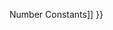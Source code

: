 {{Page_Title}}
{{Flags}}
{{Summary_Section|A number that is larger than the largest floating point number. Returns an initial value of '''Number.POSITIVE_INFINITY'''. Negative Infinity (-Infinity) is smaller than the smallest floating point number.

}}
{{JS_Syntax|Formats={{JS_Syntax_Format
|Format= Infinity }}
}}
{{Remarks_Section
|Remarks=The '''Infinity''' constant is a member of the '''Global''' object, and is made available when the scripting engine is initialized.
}}
{{See_Also_Section
|Manual_links=* [[javascript/Number/constants{{!}}Number Constants]]
}}
{{Topics | JS Basic}}

{{External_Attribution
|Is_CC-BY-SA=No
|Sources=MSDN
|MDN_link=
|MSDN_link=http://msdn.microsoft.com/en-us/library/ie/kddt5x39(v=vs.94).aspx
|HTML5Rocks_link=
}}
